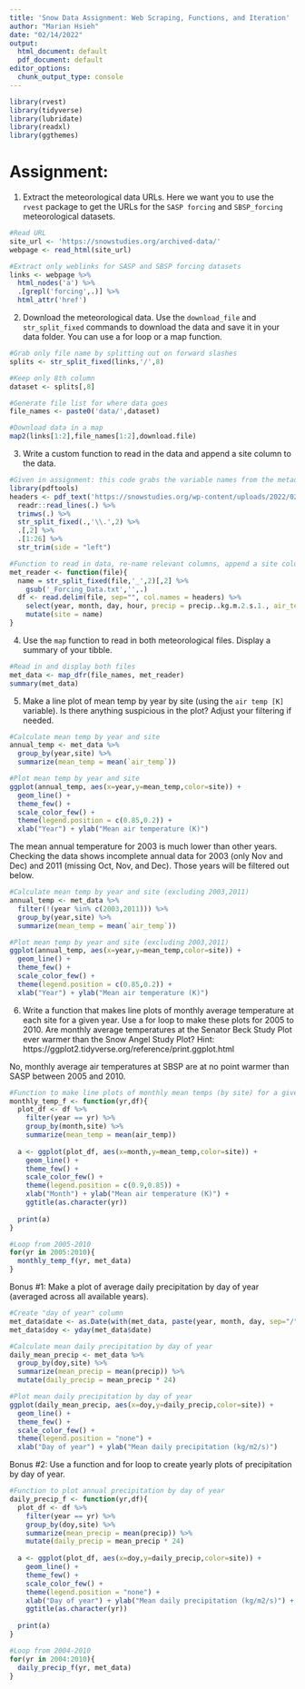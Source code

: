 ```yaml
---
title: 'Snow Data Assignment: Web Scraping, Functions, and Iteration'
author: "Marian Hsieh"
date: "02/14/2022"
output:
  html_document: default
  pdf_document: default
editor_options:
  chunk_output_type: console
---
```


```r
library(rvest)
library(tidyverse)
library(lubridate)
library(readxl)
library(ggthemes)
```

# Assignment:

1. Extract the meteorological data URLs. Here we want you to use the `rvest` package to get the URLs for the `SASP forcing` and `SBSP_forcing` meteorological datasets.

```r
#Read URL
site_url <- 'https://snowstudies.org/archived-data/'
webpage <- read_html(site_url)

#Extract only weblinks for SASP and SBSP forcing datasets
links <- webpage %>%
  html_nodes('a') %>%
  .[grepl('forcing',.)] %>%
  html_attr('href')
```


2. Download the meteorological data. Use the `download_file` and `str_split_fixed` commands to download the data and save it in your data folder. You can use a for loop or a map function. 

```r
#Grab only file name by splitting out on forward slashes
splits <- str_split_fixed(links,'/',8)

#Keep only 8th column
dataset <- splits[,8]

#Generate file list for where data goes
file_names <- paste0('data/',dataset)

#Download data in a map
map2(links[1:2],file_names[1:2],download.file)
```


3. Write a custom function to read in the data and append a site column to the data. 

```r
#Given in assignment: this code grabs the variable names from the metadata pdf file
library(pdftools)
headers <- pdf_text('https://snowstudies.org/wp-content/uploads/2022/02/Serially-Complete-Metadata-text08.pdf') %>%
  readr::read_lines(.) %>%
  trimws(.) %>%
  str_split_fixed(.,'\\.',2) %>%
  .[,2] %>%
  .[1:26] %>%
  str_trim(side = "left")

#Function to read in data, re-name relevant columns, append a site column
met_reader <- function(file){
  name = str_split_fixed(file,'_',2)[,2] %>%
    gsub('_Forcing_Data.txt','',.)
  df <- read.delim(file, sep="", col.names = headers) %>%
    select(year, month, day, hour, precip = precip..kg.m.2.s.1., air_temp = air.temp..K.) %>%
    mutate(site = name)
}
```


4. Use the `map` function to read in both meteorological files. Display a summary of your tibble.

```r
#Read in and display both files
met_data <- map_dfr(file_names, met_reader)
summary(met_data)
```


5. Make a line plot of mean temp by year by site (using the `air temp [K]` variable). Is there anything suspicious in the plot? Adjust your filtering if needed.

```r
#Calculate mean temp by year and site
annual_temp <- met_data %>%
  group_by(year,site) %>%
  summarize(mean_temp = mean(`air_temp`))

#Plot mean temp by year and site
ggplot(annual_temp, aes(x=year,y=mean_temp,color=site)) +
  geom_line() +
  theme_few() +
  scale_color_few() + 
  theme(legend.position = c(0.85,0.2)) +
  xlab("Year") + ylab("Mean air temperature (K)")
```

The mean annual temperature for 2003 is much lower than other years. Checking the data shows incomplete annual data for 2003 (only Nov and Dec) and 2011 (missing Oct, Nov, and Dec). Those years will be filtered out below.

```r
#Calculate mean temp by year and site (excluding 2003,2011)
annual_temp <- met_data %>%
  filter(!(year %in% c(2003,2011))) %>%
  group_by(year,site) %>%
  summarize(mean_temp = mean(`air_temp`))

#Plot mean temp by year and site (excluding 2003,2011)
ggplot(annual_temp, aes(x=year,y=mean_temp,color=site)) +
  geom_line() +
  theme_few() +
  scale_color_few() + 
  theme(legend.position = c(0.85,0.2)) +
  xlab("Year") + ylab("Mean air temperature (K)")
```


6. Write a function that makes line plots of monthly average temperature at each site for a given year. Use a for loop to make these plots for 2005 to 2010. Are monthly average temperatures at the Senator Beck Study Plot ever warmer than the Snow Angel Study Plot?
Hint: https://ggplot2.tidyverse.org/reference/print.ggplot.html

No, monthly average air temperatures at SBSP are at no point warmer than SASP between 2005 and 2010. 

```r
#Function to make line plots of monthly mean temps (by site) for a given year
monthly_temp_f <- function(yr,df){
  plot_df <- df %>%
    filter(year == yr) %>%
    group_by(month,site) %>%
    summarize(mean_temp = mean(air_temp))
  
  a <- ggplot(plot_df, aes(x=month,y=mean_temp,color=site)) +
    geom_line() +
    theme_few() +
    scale_color_few() +
    theme(legend.position = c(0.9,0.85)) +
    xlab("Month") + ylab("Mean air temperature (K)") +
    ggtitle(as.character(yr))
  
  print(a)
}

#Loop from 2005-2010
for(yr in 2005:2010){
  monthly_temp_f(yr, met_data)
}
```


Bonus #1: Make a plot of average daily precipitation by day of year (averaged across all available years).

```r
#Create "day of year" column
met_data$date <- as.Date(with(met_data, paste(year, month, day, sep="/")), "%Y/%m/%d")
met_data$doy <- yday(met_data$date)

#Calculate mean daily precipitation by day of year
daily_mean_precip <- met_data %>%
  group_by(doy,site) %>%
  summarize(mean_precip = mean(precip)) %>%
  mutate(daily_precip = mean_precip * 24)

#Plot mean daily precipitation by day of year
ggplot(daily_mean_precip, aes(x=doy,y=daily_precip,color=site)) +
  geom_line() +
  theme_few() +
  scale_color_few() +
  theme(legend.position = "none") +
  xlab("Day of year") + ylab("Mean daily precipitation (kg/m2/s)")
```


Bonus #2: Use a function and for loop to create yearly plots of precipitation by day of year.

```r
#Function to plot annual precipitation by day of year
daily_precip_f <- function(yr,df){
  plot_df <- df %>%
    filter(year == yr) %>%
    group_by(doy,site) %>%
    summarize(mean_precip = mean(precip)) %>%
    mutate(daily_precip = mean_precip * 24)
  
  a <- ggplot(plot_df, aes(x=doy,y=daily_precip,color=site)) +
    geom_line() +
    theme_few() +
    scale_color_few() +
    theme(legend.position = "none") +
    xlab("Day of year") + ylab("Mean daily precipitation (kg/m2/s)") +
    ggtitle(as.character(yr))
  
  print(a)
}

#Loop from 2004-2010
for(yr in 2004:2010){
  daily_precip_f(yr, met_data)
}
```
